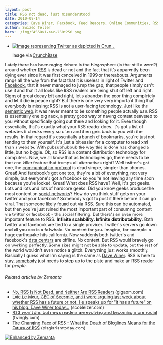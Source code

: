 ```yaml
---
layout: post
title: RSS not dead, just misunderstood
date: 2010-09-14
categories: Dave Winer, Facebook, Feed Readers, Online Communities, RSS, Social network, Technology, Twitter
author: Swizec Teller
hero: ./img/54559v1-max-250x250.png
---
```


-   [![Image representing Twitter as depicted in Crun...](./img/54559v1-max-250x250.png "Image representing Twitter as depicted in Crun...")](http://www.crunchbase.com/company/twitter)

    Image via [CrunchBase](http://www.crunchbase.com)

Lately there has been raging debate in the blogosphere (is that still a word?) around whether [RSS](http://en.wikipedia.org/wiki/RSS "RSS") is dead or not and the fact that it's apparently been dying ever since it was first conceived in 1999 or thereabouts. Arguments range all the way from the fact that it is useless in light of [Twitter](http://twitter.com "Twitter") and [Facebook](http://facebook.com "Facebook"), that it never managed to jump the gap, that people simply can't use it and that it all looks like RSS readers are being shut off left and right. Signs of great decay left and right, let's abandon the poor thing completely and let it die in peace right? But there is one very very important thing that everybody is missing: RSS is not a user-facing technology. Just like the [semantic web](http://semanticweb.org "Semantic Web"), it was never meant to be something people actually _use_. RSS is essentially one big hack, a pretty good way of having content delivered to you without specifically going out there and looking for it. Even though, essentially, that's exactly what your RSS reader does. It's got a list of websites it checks every so often and then gets back to you with the results. In that regard it's essentially a bunch of bookmarks, you're just not tending to them yourself. It's just a bit easier for a computer to read xml than a website. With pubsubhubbub the way this is done has changed a little, but no biggie. Ok, so RSS is a content distribution technology for computers. Now, we all know that as technologies go, there needs to be that one killer feature that trumps all alternatives right? Well twitter's got one, the [communication protocol](http://en.wikipedia.org/wiki/Communications_protocol "Communications protocol") is dead simple, simpler than phones. Great! And facebook's got one too, they're a bit of everything, not very simple, but everyone's got a facebook so you're not leaving any time soon because you're locked. Great! What does RSS have? Well, it's got geeks. Lots and lots and lots of hardcore geeks. Did you know geeks produce the most content on [social networks](http://en.wikipedia.org/wiki/Social_network "Social network")? How do you think stuff gets on your twitter and your facebook? Somebody's got to post it there before it can go viral. That someone likely found out via RSS. Sure this can be automated, but then you've just ruined the most important part of consuming content via twitter or facebook - the social filtering. But there's an even more important feature to RSS. **Infinite scalability. Infinite distributability.** Both twitter and facebook are tied to a single provider. Twitter's servers go down and all you see is a failwhale. No content for you. Imagine, for example, a huge earthquake hits california. Now suddenly both twitter's and facebook's [data centers](http://en.wikipedia.org/wiki/Data_center "Data center") are offline. No content. But RSS would bravely go on working perfectly. Some sites might not be able to update, but the rest of the world wouldn't even notice a glitch. Everything just works smoothly. Basically I guess what I'm saying is the same as [Dave Winer](http://scripting.com/stories/2010/09/13/howToRebootRss.html). RSS is here to stay, [somebody](http://lazyreadr.com/) just needs to step up to the plate and make an RSS reader for _people._

###### Related articles by Zemanta

-   [No, RSS Is Not Dead, and Neither Are RSS Readers](http://gigaom.com/2010/09/13/no-rss-is-not-dead-and-neither-are-rss-readers/) (gigaom.com)
-   [Loic Le Meur, CEO of Seesmic, and I were arguing last week about whether RSS has a future or not. He speaks up for "it has a future" on his blog. Dave Winer today...](http://scobleizer.com/2010/09/13/reboot-rss-readers-sorry-that-train-has-left-the-station/) (scobleizer.com)
-   [RSS won't die, but news readers are evolving and becoming more social](http://blog.twingly.com/2010/09/14/rss-wont-die-but-news-readers-are-evolving-and-becoming-more-social/) (twingly.com)
-   [The Changing Face of RSS - What the Death of Bloglines Means for the Future of RSS](http://www.plagiarismtoday.com/2010/09/13/the-changing-face-of-rss/) (plagiarismtoday.com)

[![Enhanced by Zemanta](http://img.zemanta.com/zemified_e.png?x-id=fd148594-8cfe-4036-aca0-4e36d387ae45)](http://www.zemanta.com/ "Enhanced by Zemanta")
